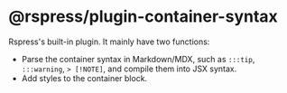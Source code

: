 # @rspress/plugin-container-syntax


<SourceCode href="https://github.com/web-infra-dev/rspress/tree/main/packages/plugin-container-syntax" />

Rspress's built-in plugin. It mainly have two functions:

- Parse the container syntax in Markdown/MDX, such as `:::tip`, `:::warning`, `> [!NOTE]`, and compile them into JSX syntax.
- Add styles to the container block.
